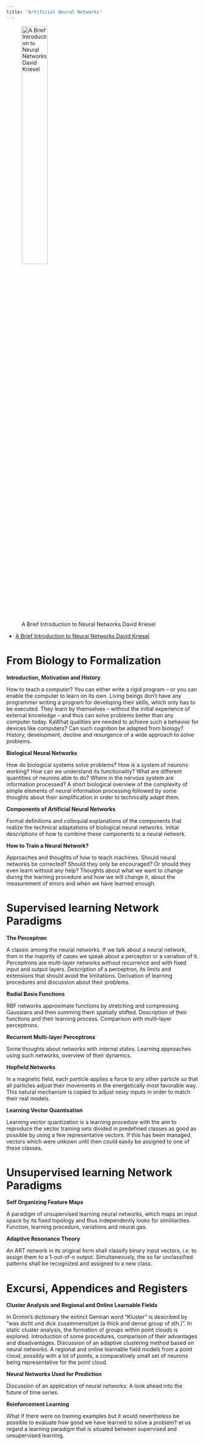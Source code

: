 ```yaml
---
title: "Artificial Neural Networks"
---
```


![A Brief Introduction to Neural Networks David Kriesel](https://dkriesel.com/_media/science/nncover-zeta-en.png){width=40%}

- [A Brief Introduction to Neural Networks David Kriesel](https://dkriesel.com/_media/science/neuronalenetze-en-zeta2-2col-dkrieselcom.pdf){.external target='_blank'}

# From Biology to Formalization

**Introduction, Motivation and History**

How to teach a computer? You can either write a rigid program – or you can enable the computer to learn on its own. Living beings don't have any programmer writing a program for developing their skills, which only has to be executed. They learn by themselves – without the initial experience of external knowledge – and thus can solve problems better than any computer today. KaWhat qualities are needed to achieve such a behavior for devices like computers? Can such cognition be adapted from biology? History, development, decline and resurgence of a wide approach to solve problems.

**Biological Neural Networks**

How do biological systems solve problems? How is a system of neurons working? How can we understand its functionality? What are different quantities of neurons able to do? Where in the nervous system are information processed? A short biological overview of the complexity of simple elements of neural information processing followed by some thoughts about their simplification in order to technically adapt them.

**Components of Artificial Neural Networks**

Formal definitions and colloquial explanations of the components that realize the technical adaptations of biological neural networks. Initial descriptions of how to combine these components to a neural network.

**How to Train a Neural Network?**

Approaches and thoughts of how to teach machines. Should neural networks be corrected? Should they only be encouraged? Or should they even learn without any help? Thoughts about what we want to change during the learning procedure and how we will change it, about the measurement of errors and when we have learned enough.

# Supervised learning Network Paradigms

**The Perceptron**

A classic among the neural networks. If we talk about a neural network, then in the majority of cases we speak about a percepton or a variation of it. Perceptrons are multi-layer networks without recurrence and with fixed input and output layers. Description of a perceptron, its limits and extensions that should avoid the limitations. Derivation of learning procedures and discussion about their problems.

**Radial Basis Functions**

RBF networks approximate functions by stretching and compressing Gaussians and then summing them spatially shifted. Description of their functions and their learning process. Comparison with multi-layer perceptrons.

**Recurrent Multi-layer Perceptrons**

Some thoughts about networks with internal states. Learning approaches using such networks, overview of their dynamics.

**Hopfield Networks**

In a magnetic field, each particle applies a force to any other particle so that all particles adjust their movements in the energetically most favorable way. This natural mechanism is copied to adjust noisy inputs in order to match their real models.

**Learning Vector Quantisation**

Learning vector quantization is a learning procedure with the aim to reproduce the vector training sets divided in predefined classes as good as possible by using a few representative vectors. If this has been managed, vectors which were unkown until then could easily be assigned to one of these classes.

# Unsupervised learning Network Paradigms

**Self Organizing Feature Maps**

A paradigm of unsupervised learning neural networks, which maps an input space by its fixed topology and thus independently looks for simililarities. Function, learning procedure, variations and neural gas.

**Adaptive Resonance Theory**

An ART network in its original form shall classify binary input vectors, i.e. to assign them to a 1-out-of-n output. Simultaneously, the so far unclassified patterns shall be recognized and assigned to a new class.

# Excursi, Appendices and Registers

**Cluster Analysis and Regional and Online Learnable Fields**

In Grimm's dictionary the extinct German word “Kluster” is described by “was dicht und dick zusammensitzet (a thick and dense group of sth.)”. In static cluster analysis, the formation of groups within point clouds is explored. Introduction of some procedures, comparison of their advantages and disadvantages. Discussion of an adaptive clustering method based on neural networks. A regional and online learnable field models from a point cloud, possibly with a lot of points, a comparatively small set of neurons being representative for the point cloud.

**Neural Networks Used for Prediction**

Discussion of an application of neural networks: A look ahead into the future of time series.

**Reinforcement Learning**

What if there were no training examples but it would nevertheless be possible to evaluate how good we have learned to solve a problem? et us regard a learning paradigm that is situated between supervised and unsupervised learning.

